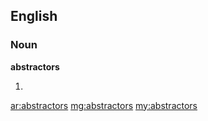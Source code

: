 ==English==
===Noun===
'''abstractors'''
#{{plural of|[[abstractor]]}}

[[ar:abstractors]]
[[mg:abstractors]]
[[my:abstractors]]